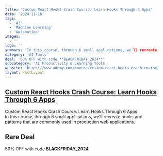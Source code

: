 ```yaml
---
title: 'Custom React Hooks Crash Course: Learn Hooks Through 6 Apps'
date: '2024-11-16'
tags:
  - 'AI'
  - 'Machine Learning'
  - 'Automation'
images:
  - ''
logo: ''
summary: 'In this course, through 6 small applications, we'll recreate hooks and patterns that are commonly used in production web applications.'
category: 'AI Tools'
deal: '50% OFF with code **BLACKFRIDAY_2024**'
subcategory: 'AI Productivity & Learning Tools'
website: 'https://www.udemy.com/course/custom-react-hooks-crash-course/?couponCode=BLACKFRIDAY_2024'
layout: PostLayout
---
```


## [Custom React Hooks Crash Course: Learn Hooks Through 6 Apps](https://www.udemy.com/course/custom-react-hooks-crash-course/?couponCode=BLACKFRIDAY_2024)

Custom React Hooks Crash Course: Learn Hooks Through 6 Apps <br/>
In this course, through 6 small applications, we'll recreate hooks and patterns that are commonly used in production web applications.

## Rare Deal

50% OFF with code **BLACKFRIDAY_2024**
